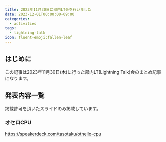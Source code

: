 ```yaml
---
title: 2023年11月30日に部内LT会を行いました
date: 2023-12-01T00:00:00+09:00
categories:
  - activities
tags:
  - lightning-talk
icon: fluent-emoji:fallen-leaf
---
```


## はじめに

この記事は2023年11月30日(木)に行った部内LT(Lightning Talk)会のまとめ記事になります。

## 発表内容一覧

掲載許可を頂いたスライドのみ掲載しています。

### オセロCPU

https://speakerdeck.com/tasotaku/othello-cpu
